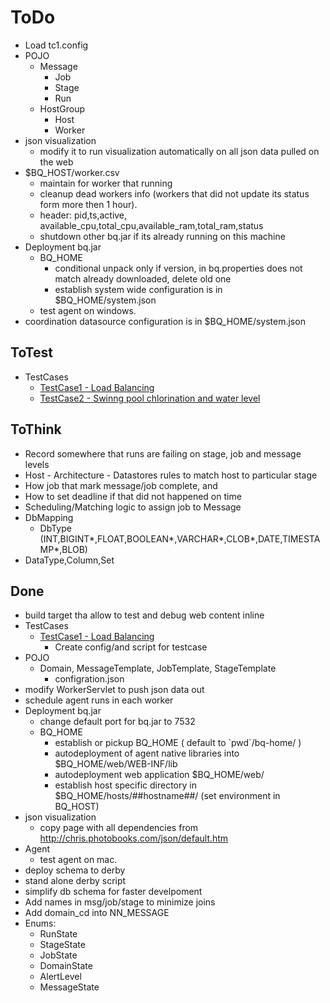 = ToDo =
* Load tc1.config
* POJO
** Message
*** Job
*** Stage
*** Run
** HostGroup
*** Host
*** Worker
* json visualization 
** modify it to run visualization automatically on all json data pulled on the web
* $BQ_HOST/worker.csv
** maintain for worker that running
** cleanup dead workers info (workers that did not update its status form more then 1 hour).
** header: pid,ts,active, available_cpu,total_cpu,available_ram,total_ram,status
** shutdown other bq.jar if its already running on this machine 
* Deployment bq.jar
** BQ_HOME
*** conditional unpack only if version, in bq.properties does not match already downloaded, delete old one
*** establish system wide configuration is in $BQ_HOME/system.json
** test agent on windows.
* coordination datasource configuration is in $BQ_HOME/system.json

== ToTest ==
* TestCases
** [[TestCase1.mediawiki|TestCase1 - Load Balancing]]
** [[TestCase2.mediawiki|TestCase2 - Swinng pool chlorination and water level]]

== ToThink ==

* Record somewhere that runs are failing on stage, job and message levels
* Host - Architecture - Datastores rules to match host to particular stage
* How job that mark message/job complete, and 
* How to set deadline if that did not happened on time
* Scheduling/Matching logic to assign job to Message
* DbMapping
** DbType (INT,BIGINT*,FLOAT,BOOLEAN*,VARCHAR*,CLOB*,DATE,TIMESTAMP*,BLOB)
* DataType,Column,Set
== Done ==
* build target tha allow to test and debug web content inline 
* TestCases
** [[TestCase1.mediawiki|TestCase1 - Load Balancing]]
*** Create config/and script for testcase 
* POJO
** Domain, MessageTemplate, JobTemplate, StageTemplate
*** configration.json
* modify WorkerServlet to push json data out
* schedule agent runs in each worker
* Deployment bq.jar
** change default port for bq.jar to 7532
** BQ_HOME
*** establish or pickup BQ_HOME ( default to `pwd`/bq-home/ )
*** autodeployment of agent native libraries into $BQ_HOME/web/WEB-INF/lib
*** autodeployment web application $BQ_HOME/web/
*** establish host specific directory in $BQ_HOME/hosts/##hostname##/ (set environment in BQ_HOST)
* json visualization 
** copy page with all dependencies from http://chris.photobooks.com/json/default.htm
* Agent
** test agent on mac.
* deploy schema to derby
* stand alone derby script
* simplify db schema for faster develpoment
* Add names in msg/job/stage to minimize joins
* Add domain_cd into NN_MESSAGE
* Enums: 
** RunState 
** StageState
** JobState
** DomainState
** AlertLevel
** MessageState
